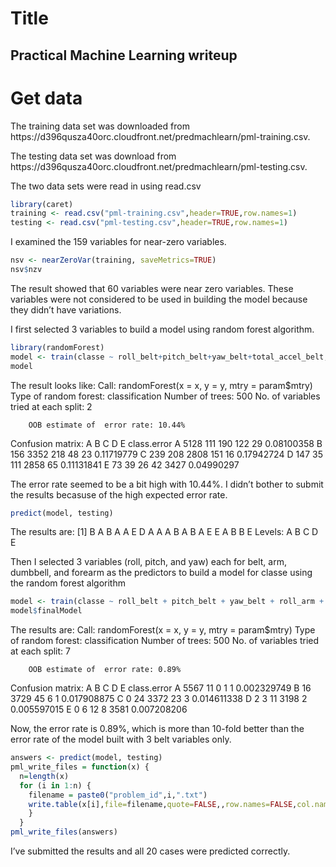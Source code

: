 Title
========================================================
## Practical Machine Learning writeup

# Get data
The training data set was downloaded from https://d396qusza40orc.cloudfront.net/predmachlearn/pml-training.csv.

The testing data set was download from https://d396qusza40orc.cloudfront.net/predmachlearn/pml-testing.csv.

The two data sets were read in using read.csv
```r
library(caret)
training <- read.csv("pml-training.csv",header=TRUE,row.names=1)
testing <- read.csv("pml-testing.csv",header=TRUE,row.names=1)
```

I examined the 159 variables for near-zero variables.
```r
nsv <- nearZeroVar(training, saveMetrics=TRUE)
nsv$nzv
```
The result showed that 60 variables were near zero variables. These variables were not considered to be used in building the model because they didn't have variations.

I first selected 3 variables to build a model using random forest algorithm.
```r
library(randomForest)
model <- train(classe ~ roll_belt+pitch_belt+yaw_belt+total_accel_belt, method="rf", data=training)
model
```
The result looks like:
Call:
 randomForest(x = x, y = y, mtry = param$mtry) 
               Type of random forest: classification
                     Number of trees: 500
No. of variables tried at each split: 2

        OOB estimate of  error rate: 10.44%
Confusion matrix:
     A    B    C    D    E class.error
A 5128  111  190  122   29  0.08100358
B  156 3352  218   48   23  0.11719779
C  239  208 2808  151   16  0.17942724
D  147   35  111 2858   65  0.11131841
E   73   39   26   42 3427  0.04990297

The error rate seemed to be a bit high with 10.44%. I didn't bother to submit the results becasuse of the high expected error rate.
```r
predict(model, testing)
```
The results are:
[1] B A B A A E D A A A B A B A E E A B B E
Levels: A B C D E

Then I selected 3 variables (roll, pitch, and yaw) each for belt, arm, dumbbell, and forearm as the predictors to build a model for classe using the random forest algorithm
```r
model <- train(classe ~ roll_belt + pitch_belt + yaw_belt + roll_arm + pitch_arm + yaw_arm + roll_dumbbell + pitch_dumbbell + yaw_dumbbell + roll_forearm + pitch_forearm + yaw_forearm, method="rf", data=training)
model$finalModel
```
The results are:
Call:
 randomForest(x = x, y = y, mtry = param$mtry) 
               Type of random forest: classification
                     Number of trees: 500
No. of variables tried at each split: 7

        OOB estimate of  error rate: 0.89%
Confusion matrix:
     A    B    C    D    E class.error
A 5567   11    0    1    1 0.002329749
B   16 3729   45    6    1 0.017908875
C    0   24 3372   23    3 0.014611338
D    2    3   11 3198    2 0.005597015
E    0    6   12    8 3581 0.007208206

Now, the error rate is 0.89%, which is more than 10-fold better than the error rate of the model built with 3 belt variables only.

```r
answers <- predict(model, testing)
pml_write_files = function(x) {
  n=length(x)
  for (i in 1:n) {
    filename = paste0("problem_id",i,".txt")
    write.table(x[i],file=filename,quote=FALSE,,row.names=FALSE,col.names=FALSE)
    }
  }
pml_write_files(answers)
```
I've submitted the results and all 20 cases were predicted correctly.
